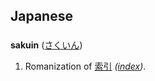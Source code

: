 == Japanese ==
=== {{Romaji}} ===
'''sakuin''' ([[さくいん]])

# Romanization of [[索引]] ''([[index]])''.